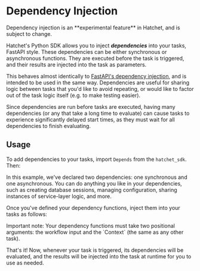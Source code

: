 
# Dependency Injection

<Callout type="error" emoji="🚨">
  Dependency injection is an **experimental feature** in Hatchet, and is subject
  to change.
</Callout>

Hatchet's Python SDK allows you to inject **_dependencies_** into your tasks, FastAPI style. These dependencies can be either synchronous or asynchronous functions. They are executed before the task is triggered, and their results are injected into the task as parameters.

This behaves almost identically to [FastAPI's dependency injection](https://fastapi.tiangolo.com/tutorial/dependencies/), and is intended to be used in the same way. Dependencies are useful for sharing logic between tasks that you'd like to avoid repeating, or would like to factor out of the task logic itself (e.g. to make testing easier).

<Callout type="warning" emoji="⚠️">
Since dependencies are run before tasks are executed, having many dependencies (or any that take a long time to evaluate) can cause tasks to experience significantly delayed start times, as they must wait for all dependencies to finish evaluating.

</Callout>

## Usage

To add dependencies to your tasks, import `Depends` from the `hatchet_sdk`. Then:

<Snippet
  src={snips.python.dependency_injection.worker}
  block="declare_dependencies"
/>

In this example, we've declared two dependencies: one synchronous and one asynchronous. You can do anything you like in your dependencies, such as creating database sessions, managing configuration, sharing instances of service-layer logic, and more.

Once you've defined your dependency functions, inject them into your tasks as follows:

<Snippet
  src={snips.python.dependency_injection.worker}
  block="inject_dependencies"
/>

<Callout type="warning" emoji="⚠️">
  Important note: Your dependency functions must take two positional arguments:
  the workflow input and the `Context` (the same as any other task).
</Callout>

That's it! Now, whenever your task is triggered, its dependencies will be evaluated, and the results will be injected into the task at runtime for you to use as needed.
